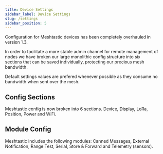 ```yaml
---
title: Device Settings
sidebar_label: Device Settings
slug: /settings
sidebar_position: 5
---
```



Configuration for Meshtastic devices has been completely overhauled in version 1.3.  

In order to facilitate a more stable admin channel for remote management of nodes we have broken our large monolithic config structure into six sections that can be saved individually, protecting our precious mesh bandwidth.

Default settings values are prefered whenever possible as they consume no bandwidth when sent over the mesh.

## Config Sections

Meshtastic config is now broken into 6 sections. Device, Display, LoRa, Position, Power and WiFi.

## Module Config

Meshtastic includes the following modules: Canned Messages, External Notification, Range Test, Serial, Store & Forward and Telemetry (sensors).